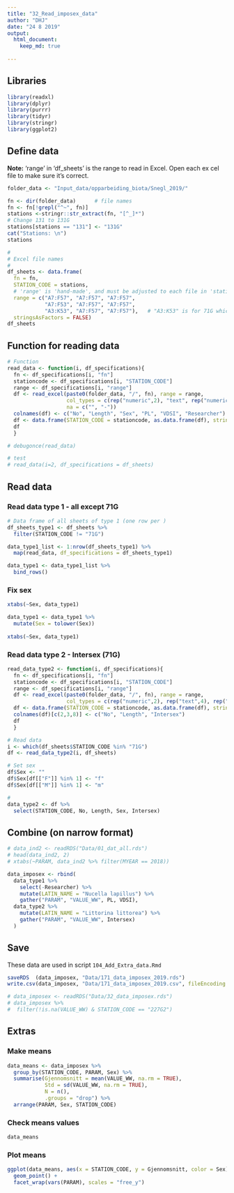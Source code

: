 ```yaml
---
title: "32_Read_imposex_data"
author: "DHJ"
date: "24 8 2019"
output: 
  html_document:
    keep_md: true
  
---
```


## Libraries
```r
library(readxl)
library(dplyr)
library(purrr)
library(tidyr)
library(stringr)
library(ggplot2)
```



## Define data  
**Note:** 'range' in 'df_sheets' is the range to read in Excel. Open each ex cel file to make sure it's correct.  
```r

folder_data <- "Input_data/opparbeiding_biota/Snegl_2019/"

fn <- dir(folder_data)      # file names
fn <- fn[!grepl("^~", fn)]
stations <-stringr::str_extract(fn, "[^_]*")
# Change 131 to 131G
stations[stations == "131"] <- "131G"
cat("Stations: \n")
stations

#
# Excel file names 
#
df_sheets <- data.frame(
  fn = fn,
  STATION_CODE = stations,
  # 'range' is 'hand-made', and must be adjusted to each file in 'stations' in the same order
  range = c("A7:F57", "A7:F57", "A7:F57",  
            "A7:F53", "A7:F57", "A7:F57",
            "A3:K53", "A7:F57", "A7:F57"),   # "A3:K53" is for 71G which has a different format 
  stringsAsFactors = FALSE)
df_sheets

```


## Function for reading data
```r
# Function
read_data <- function(i, df_specifications){
  fn <- df_specifications[i, "fn"]
  stationcode <- df_specifications[i, "STATION_CODE"]
  range <- df_specifications[i, "range"]
  df <- read_excel(paste0(folder_data, "/", fn), range = range, 
                   col_types = c(rep("numeric",2), "text", rep("numeric",2), "text"), 
                   na = c("", "-"))
  colnames(df) <- c("No", "Length", "Sex", "PL", "VDSI", "Researcher")
  df <- data.frame(STATION_CODE = stationcode, as.data.frame(df), stringsAsFactors = FALSE)
  df
  }

# debugonce(read_data)

# test
# read_data(i=2, df_specifications = df_sheets)


```

## Read data
### Read data type 1 - all except 71G
```r
# Data frame of all sheets of type 1 (one row per )
df_sheets_type1 <- df_sheets %>% 
  filter(STATION_CODE != "71G")

data_type1_list <- 1:nrow(df_sheets_type1) %>%
  map(read_data, df_specifications = df_sheets_type1)

data_type1 <- data_type1_list %>% 
  bind_rows()

```

### Fix sex  
```r
xtabs(~Sex, data_type1) 

data_type1 <- data_type1 %>%
  mutate(Sex = tolower(Sex))
  
xtabs(~Sex, data_type1) 

```


### Read data type 2 - Intersex (71G)
```r

read_data_type2 <- function(i, df_specifications){
  fn <- df_specifications[i, "fn"]
  stationcode <- df_specifications[i, "STATION_CODE"]
  range <- df_specifications[i, "range"]
  df <- read_excel(paste0(folder_data, "/", fn), range = range,
                   col_types = c(rep("numeric",2), rep("text",4), rep("numeric",4), "text"))
  df <- data.frame(STATION_CODE = stationcode, as.data.frame(df), stringsAsFactors = FALSE)
  colnames(df)[c(2,3,8)] <- c("No", "Length", "Intersex")
  df
  }

# Read data
i <- which(df_sheets$STATION_CODE %in% "71G")
df <- read_data_type2(i, df_sheets)

# Set sex
df$Sex <- ""
df$Sex[df[["F"]] %in% 1] <- "f"
df$Sex[df[["M"]] %in% 1] <- "m"

# 
data_type2 <- df %>%
  select(STATION_CODE, No, Length, Sex, Intersex)

```


## Combine (on narrow format)
```r
# data_ind2 <- readRDS("Data/01_dat_all.rds")
# head(data_ind2, 2)
# xtabs(~PARAM, data_ind2 %>% filter(MYEAR == 2018))

data_imposex <- rbind(
  data_type1 %>%
    select(-Researcher) %>%
    mutate(LATIN_NAME = "Nucella lapillus") %>%
    gather("PARAM", "VALUE_WW", PL, VDSI),
  data_type2 %>%
    mutate(LATIN_NAME = "Littorina littorea") %>%
    gather("PARAM", "VALUE_WW", Intersex)
  )

```

## Save  
These data are used in script `104_Add_Extra_data.Rmd` 
```r

saveRDS  (data_imposex, "Data/171_data_imposex_2019.rds")
write.csv(data_imposex, "Data/171_data_imposex_2019.csv", fileEncoding = "UTF-8")

# data_imposex <- readRDS("Data/32_data_imposex.rds")
# data_imposex %>% 
#  filter(!is.na(VALUE_WW) & STATION_CODE == "227G2")
```


## Extras  

### Make means  
```r

data_means <- data_imposex %>%
  group_by(STATION_CODE, PARAM, Sex) %>%
  summarise(Gjennomsnitt = mean(VALUE_WW, na.rm = TRUE),
            Std = sd(VALUE_WW, na.rm = TRUE),
            N = n(),
            .groups = "drop") %>%
  arrange(PARAM, Sex, STATION_CODE)

```

### Check means values  
```r
data_means
```

### Plot means   
```r

ggplot(data_means, aes(x = STATION_CODE, y = Gjennomsnitt, color = Sex)) +
  geom_point() +
  facet_wrap(vars(PARAM), scales = "free_y")

```

